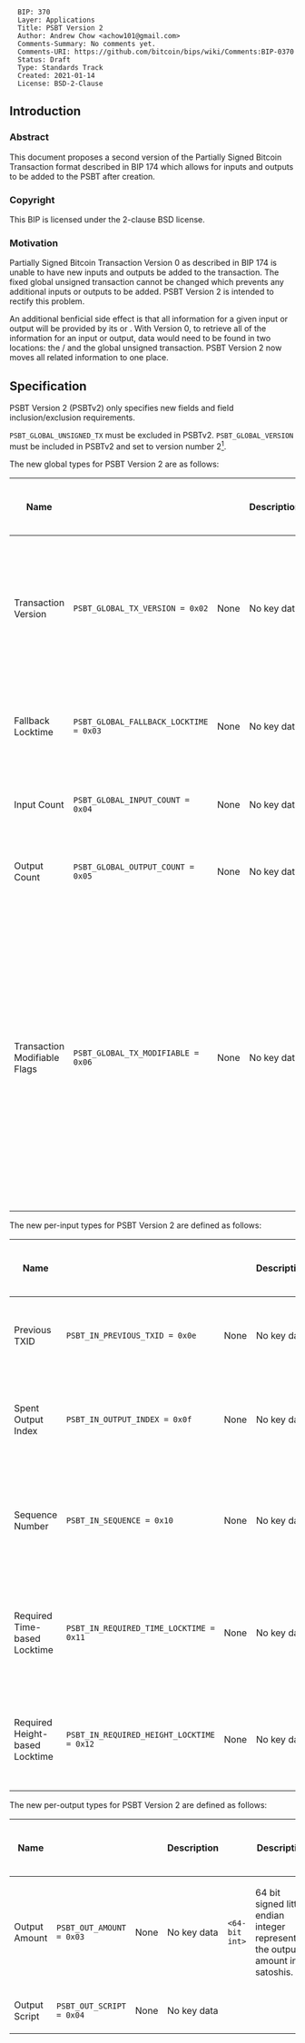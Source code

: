 <pre>
  BIP: 370
  Layer: Applications
  Title: PSBT Version 2
  Author: Andrew Chow <achow101@gmail.com>
  Comments-Summary: No comments yet.
  Comments-URI: https://github.com/bitcoin/bips/wiki/Comments:BIP-0370
  Status: Draft
  Type: Standards Track
  Created: 2021-01-14
  License: BSD-2-Clause
</pre>

==Introduction==

===Abstract===

This document proposes a second version of the Partially Signed Bitcoin Transaction format
described in BIP 174 which allows for inputs and outputs to be added to the PSBT after creation.

===Copyright===

This BIP is licensed under the 2-clause BSD license.

===Motivation===

Partially Signed Bitcoin Transaction Version 0 as described in BIP 174 is unable to have new
inputs and outputs be added to the transaction. The fixed global unsigned transaction
cannot be changed which prevents any additional inputs or outputs to be added.
PSBT Version 2 is intended to rectify this problem.

An additional benficial side effect is that all information for a given input or output will be
provided by its <tt><input-map></tt> or <tt><output-map></tt>. With Version 0, to retrieve
all of the information for an input or output, data would need to be found in two locations:
the <tt><input-map></tt>/<tt><output-map></tt> and the global unsigned transaction. PSBT
Version 2 now moves all related information to one place.

==Specification==

PSBT Version 2 (PSBTv2) only specifies new fields and field inclusion/exclusion requirements.

<tt>PSBT_GLOBAL_UNSIGNED_TX</tt> must be excluded in PSBTv2.
<tt>PSBT_GLOBAL_VERSION</tt> must be included in PSBTv2 and set to version number 2<ref>'''What happened to version number 1?'''
Version number 1 is skipped because PSBT Version 0 has been colloquially referred to as version 1. Originally this BIP was to be
version 1, but because it has been colloquially referred to as version 2 during its design phrase, it was decided to change the
version number to 2 so that there would not be any confusion</ref>.

The new global types for PSBT Version 2 are as follows:

{|
! Name
! <tt><keytype></tt>
! <tt><keydata></tt>
! <tt><keydata></tt> Description
! <tt><valuedata></tt>
! <tt><valuedata></tt> Description
! Versions Requiring Inclusion
! Versions Requiring Exclusion
! Versions Allowing Inclusion
|-
| Transaction Version
| <tt>PSBT_GLOBAL_TX_VERSION = 0x02</tt>
| None
| No key data
| <tt><32-bit uint></tt>
| The 32-bit little endian signed integer representing the version number of the transaction being created. Note that this is not the same as the PSBT version number specified by the PSBT_GLOBAL_VERSION field.
| 2
| 0
| 2
|-
| Fallback Locktime
| <tt>PSBT_GLOBAL_FALLBACK_LOCKTIME = 0x03</tt>
| None
| No key data
| <tt><32-bit uint></tt>
| The 32-bit little endian unsigned integer representing the transaction locktime to use if no inputs specify a required locktime.
|
| 0
| 2
|-
| Input Count
| <tt>PSBT_GLOBAL_INPUT_COUNT = 0x04</tt>
| None
| No key data
| <tt><compact size uint></tt>
| Compact size unsigned integer representing the number of inputs in this PSBT.
| 2
| 0
| 2
|-
| Output Count
| <tt>PSBT_GLOBAL_OUTPUT_COUNT = 0x05</tt>
| None
| No key data
| <tt><compact size uint></tt>
| Compact size unsigned integer representing the number of outputs in this PSBT.
| 2
| 0
| 2
|-
| Transaction Modifiable Flags
| <tt>PSBT_GLOBAL_TX_MODIFIABLE = 0x06</tt>
| None
| No key data
| <tt><8-bit uint></tt>
| An 8 bit little endian unsigned integer as a bitfield for various transaction modification flags. Bit 0 is the Inputs Modifiable Flag and indicates whether inputs can be modified. Bit 1 is the Outputs Modifiable Flag and indicates whether outputs can be modified. Bit 2 is the Has SIGHASH_SINGLE flag and indicates whether the transaction has a SIGHASH_SINGLE signature who's input and output pairing must be preserved. Bit 2 essentially indicates that the Constructor must iterate the inputs to determine whether and how to add an input.
|
| 0
| 2
|}

The new per-input types for PSBT Version 2 are defined as follows:

{|
! Name
! <tt><keytype></tt>
! <tt><keydata></tt>
! <tt><keydata></tt> Description
! <tt><valuedata></tt>
! <tt><valuedata></tt> Description
! Versions Requiring Inclusion
! Versions Requiring Exclusion
! Versions Allowing Inclusion
|-
| Previous TXID
| <tt>PSBT_IN_PREVIOUS_TXID = 0x0e</tt>
| None
| No key data
| <tt><txid></tt>
| 32 byte txid of the previous transaction whose output at PSBT_IN_OUTPUT_INDEX is being spent.
| 2
| 0
| 2
|-
| Spent Output Index
| <tt>PSBT_IN_OUTPUT_INDEX = 0x0f</tt>
| None
| No key data
| <tt><32-bit uint></tt>
| 32 bit little endian integer representing the index of the output being spent in the transaction with the txid of PSBT_IN_PREVIOUS_TXID.
| 2
| 0
| 2
|-
| Sequence Number
| <tt>PSBT_IN_SEQUENCE = 0x10</tt>
| None
| No key data
| <tt><32-bit uint></tt>
| The 32 bit unsigned little endian integer for the sequence number of this input. If omitted, the sequence number is assumed to be the final sequence number (0xffffffff).
|
| 0
| 2
|-
| Required Time-based Locktime
| <tt>PSBT_IN_REQUIRED_TIME_LOCKTIME = 0x11</tt>
| None
| No key data
| <tt><32-bit uint></tt>
| 32 bit unsigned little endian integer greater than or equal to 500000000 representing the minimum Unix timestamp that this input requires to be set as the transaction's lock time.
|
| 0
| 2
|-
| Required Height-based Locktime
| <tt>PSBT_IN_REQUIRED_HEIGHT_LOCKTIME = 0x12</tt>
| None
| No key data
| <tt><32-bit uiht></tt>
| 32 bit unsigned little endian integer less than 500000000 representing the minimum block height that this input requires to be set as the transaction's lock time.
|
| 0
| 2
|}

The new per-output types for PSBT Version 2 are defined as follows:

{|
! Name
! <tt><keytype></tt>
! <tt><keydata></tt>
! <tt><keydata></tt> Description
! <tt><valuedata></tt>
! <tt><valuedata></tt> Description
! Versions Requiring Inclusion
! Versions Requiring Exclusion
! Versions Allowing Inclusion
|-
| Output Amount
| <tt>PSBT_OUT_AMOUNT = 0x03</tt>
| None
| No key data
| <tt><64-bit int></tt>
| 64 bit signed little endian integer representing the output's amount in satoshis.
| 2
| 0
| 2
|-
| Output Script
| <tt>PSBT_OUT_SCRIPT = 0x04</tt>
| None
| No key data
| <tt><script></tt>
| The script for this output, also known as the scriptPubKey. Must be omitted in PSBTv0. Must be provided in PSBTv2.
| 2
| 0
| 2
|}

===Determining Lock Time===

The nLockTime field of a transaction is determined by inspecting the PSBT_GLOBAL_FALLBACK_LOCKTIME and each input's PSBT_IN_REQUIRED_TIME_LOCKTIME and PSBT_IN_REQUIRED_HEIGHT_LOCKTIME fields.
If none of the inputs have a PSBT_IN_REQUIRED_TIME_LOCKTIME and PSBT_IN_REQUIRED_HEIGHT_LOCKTIME, then PSBT_GLOBAL_FALLBACK_LOCKTIME must be used.
If PSBT_GLOBAL_FALLBACK_LOCKTIME is not provided, then it is assumed to be 0.

If one or more inuts have a PSBT_IN_REQUIRED_TIME_LOCKTIME or PSBT_IN_REQUIRED_HEIGHT_LOCKTIME, then the field chosen is the one which is supported by all of the inputs.
This can be determined by looking at all of the inputs which specify a locktime in either of those fields, and choosing the field which is present in all of those inputs.
Inputs not specifying a lock time field can take both types of lock times, as can those that specify both.
The lock time chosen is then the maximum value of the chosen type of lock time.

===Unique Identification===

PSBTv2s can be uniquely identified by constructing an unsigned transaction given the information provided in the PSBT and computing the transaction ID of that transaction.
Since PSBT_IN_SEQUENCE can be changed by Updaters and Combiners, the sequence number in this unsigned transaction must be set to 0 (not final, nor the sequence in PSBT_IN_SEQUENCE).
The lock time in this unsigned transaction must be computed as described previously.

==Roles==

PSBTv2 introduces new roles and modifies some existing roles.

===Creator===

In PSBTv2, the Creator initializes the PSBT with 0 inputs and 0 outputs.
The PSBT version number is set to 2. The transaction version number must be set to at least 2. <ref>'''Why does the transaction version number need to be at least 2?''' The transaction version number is part of the validation rules for some features such as OP_CHECKSEQUENCEVERIFY. Since it is backwards compatible, and there are other ways to disable those features (e.g. through sequence numbers), it is easier to require transactions be able to support these features than to try to negotiate the transaction version number.</ref>
The Creator should also set PSBT_GLOBAL_FALLBACK_LOCKTIME.
If the Creator is not also a Constructor and will be giving the PSBT to others to add inputs and outputs, the PSBT_GLOBAL_TX_MODIFIABLE field must be present and and the Inputs Modifiable and Outputs Modifiable flags set appropriately.
If the Creator is a Constructor and no inputs and outputs will be added by other entities, PSBT_GLOBAL_TX_MODIFIABLE may be omitted.

===Constructor===

This Constructor is only present for PSBTv2.
Once a Creator initializes the PSBT, a constructor will add inputs and outputs.
Before any input or output may be added, the constructor must check the PSBT_GLOBAL_TX_MODIFIABLE field.
Inputs may only be added if the Inputs Modifiable flag is True.
Outputs may only be added if the Outputs Modifiable flag is True.

When an input or output is added, the corresponding PSBT_GLOBAL_INPUT_COUNT or PSBT_GLOBAL_OUTPUT_COUNT must be incremeted to reflect the number of inputs and outputs in the PSBT.
When an input is added, it must have PSBT_IN_PREVIOUS_TXID and PSBT_IN_OUTPUT_INDEX set.
When an output is added, it must have PSBT_OUT_VALUE and PSBT_OUT_OUTPUT_SCRIPT set.
If the input has a required timelock, Constructors must set the requisite timelock field.
If the input has a required time based timelock, then PSBT_IN_REQUIRED_TIME_TIMELOCK must be set
If the input has a required height based timelock, then PSBT_IN_REQUIRED_HEIGHT_TIMELOCK must be set.
If an input has both types of timelocks, then both may be set.
In some cases, an input that can allow both types, but a particular branch supporting only one type of timelock will be taken, then the type of timelock that will be used can be the only one set.

If an input being added specifies a required time lock, then the Constructor must iterate through all of the existing inputs and ensure that the time lock types are compatible.
Additionally, if during this iteration, it finds that any inputs have signatures, it must ensure that the newly added input does not change the transaction's locktime.
If the newly added input has an incompatible time lock, then it must not be added.
If it changes the transaction's locktime when there are existing signatures, it must not be added.

If the Has SIGHASH_SINGLE flag is True, then the Constructor must iterate through the inputs and find the inputs which have signatures that use SIGHASH_SINGLE.
The same number of inputs and outputs must be added before those inputs and their corresponding outputs.

A Constructor may choose to declare that no further inputs and outputs can be added to the transaction by setting the booleans in PSBT_GLOBAL_TX_MODIFIABLE to False or by removing this field entirely.

A single entity is likely to be both a Creator and Constructor.

===Updater===

For PSBTv2, an Updater can set the sequence number.

===Signer===

For PSBTv2s, a signer must update the PSBT_GLOBAL_TX_MODIFIABLE field after signing inputs so that it accurately reflects the state of the PSBT.
The lock time for this transaction is determined as described in the Determining Lock Time section.
The signer must set the PSBT_GLOBAL_FALLBACK_LOCKTIME to the determined value or optionally unset it if the determined value is 0, and delete any per-input PSBT_IN_REQUIRED_TIME_LOCKTIME and PSBT_IN_REQUIRED_HEIGHT_LOCKTIME.
If the Signer added a signature that does not use SIGHASH_ANYONECANPAY, the Input Modifiable flag must be set to False.
If the Signer added a signature that does not use SIGHASH_NONE, the Outputs Modifiable flag must be set to False.
If the Signer added a signature that uses SIGHASH_SINGLE, the Has SIGHASH_SINGLE flag must be set to True.

===Transaction Extractor===

For PSBTv2s, the transaction is constructed using the PSBTv2 fields.
The lock time for this transaction is read from PSBT_GLOBAL_FALLBACK_LOCKTIME or 0 if unset.
The Extractor should produce a fully valid, network serialized transaction if all inputs are complete.

==Backwards Compatibility==

PSBTv2 shares the same gemeric format as PSBTv0 as defined in BIP 174. Parsers for PSBTv0 should
be able to deserialize PSBTv2 with only changes to support the new fields.

However PSBTv2 is incompatible with PSBTv0, and vice versa due to the use of the PSBT_GLOBAL_VERSION.
This incompatibility is intentional so that PSBT_GLOBAL_UNSIGNED_TX could be removed in PSBTv2.
However it is possible to convert a PSBTv2 to a PSBTv0 by creating an unsigned
transaction from the PSBTv2 fields.

==Test Vectors==

TBD

==Rationale==

<references/>

==Reference implementation==

The reference implementation of the PSBT format is available at https://github.com/achow101/bitcoin/tree/psbt2.
